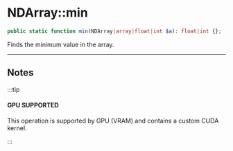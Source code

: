 # NDArray::min

```php
public static function min(NDArray|array|float|int $a): float|int {};
```
Finds the minimum value in the array.

---

## Notes

:::tip

#### GPU SUPPORTED
This operation is supported by GPU (VRAM) and contains a custom CUDA kernel.

:::